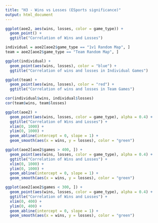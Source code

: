 ```yaml
---
title: "H3 - Wins vs Losses (ESports significance)"
output: html_document
---
```


```r
ggplot(aoe2, aes(wins, losses, color = game_type)) +
  geom_point() +
  ggtitle("Correlation of Wins and Losses")

```

```r
individual = aoe2[aoe2$game_type == "1v1 Random Map", ]
team = aoe2[aoe2$game_type == "Team Random Map", ]

ggplot(individual) +
  geom_point(aes(wins, losses), color = "blue") +
  ggtitle("Correlation of wins and losses in Individual Games")

ggplot(team) +
  geom_point(aes(wins, losses), color = "red") +
  ggtitle("Correlation of wins and losses in Team Games")

cor(individual$wins, individual$losses)
cor(team$wins, team$losses)
```

```r
ggplot(aoe2) +
  geom_point(aes(wins, losses, color = game_type), alpha = 0.4) +
  ggtitle("Correlation of Wins and Losses") + 
  xlim(0, 1000) +
  ylim(0, 1000) +
  geom_abline(intercept = 0, slope = 1) +
  geom_smooth(aes(x = wins, y = losses), color = "green")

ggplot(aoe2[aoe2$games > 400, ]) +
  geom_point(aes(wins, losses, color = game_type), alpha = 0.4) +
  ggtitle("Correlation of Wins and Losses") + 
  xlim(0, 1000) +
  ylim(0, 1000) +
  geom_abline(intercept = 0, slope = 1) +
  geom_smooth(aes(x = wins, y = losses), color = "green")

ggplot(aoe2[aoe2$games < 300, ]) +
  geom_point(aes(wins, losses, color = game_type), alpha = 0.4) +
  ggtitle("Correlation of Wins and Losses") + 
  xlim(0, 400) +
  ylim(0, 400) +
  geom_abline(intercept = 0, slope = 1) +
  geom_smooth(aes(x = wins, y = losses), color = "green")

```

